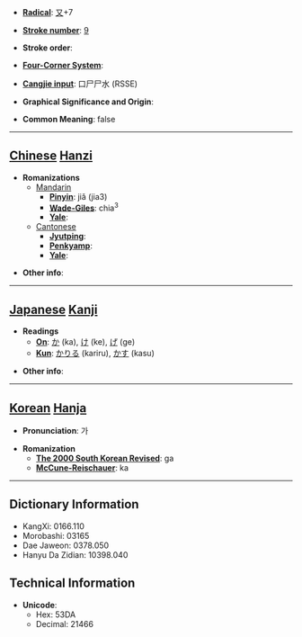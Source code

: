 * '''[[Wiktionary:Chinese radical index| Radical]]''': [[Wiktionary:Chinese radical index 又|又]]+7

* '''[[Wiktionary:Chinese total strokes index|Stroke number]]''': [[Wiktionary:Chinese total strokes index 9|9]]

* '''Stroke order''': 

* '''[[Wiktionary:Chinese four corner index|Four-Corner System]]''': 

* '''[[Wiktionary:Chinese Cangjie index|Cangjie input]]''': 口尸尸水 (RSSE)

* '''Graphical Significance and Origin''': 

* '''Common Meaning''': false

----

== [[Chinese]] [[Hanzi]] ==

* '''Romanizations'''
** [[Mandarin]]
*** '''[[Pinyin]]''': jiǎ (jia3)
*** '''[[Wade-Giles]]''': chia<sup>3</sup>
*** '''[[Yale]]''': 
**[[Cantonese]]
***'''[[Jyutping]]''':
***'''[[Penkyamp]]''': 
***'''[[Yale]]''': 

* '''Other info''': 

----

== [[Japanese]] [[Kanji]] ==

* '''Readings'''
** '''[[On]]''': [[か]] (ka), [[け]] (ke), [[げ]] (ge)
** '''[[Kun]]''': [[かりる]] (kariru), [[かす]] (kasu)

* '''Other info''':  

----

== [[Korean]] [[Hanja]] ==

* '''Pronunciation''': 가

* '''Romanization'''
** '''[[The 2000 South Korean Revised Romanization|The 2000 South Korean Revised]]''': ga
** '''[[McCune-Reischauer]]''': ka

----

== Dictionary Information ==

* KangXi: 0166.110
* Morobashi: 03165
* Dae Jaweon: 0378.050
* Hanyu Da Zidian: 10398.040

== Technical Information ==

* '''Unicode''':
** Hex: 53DA
** Decimal: 21466